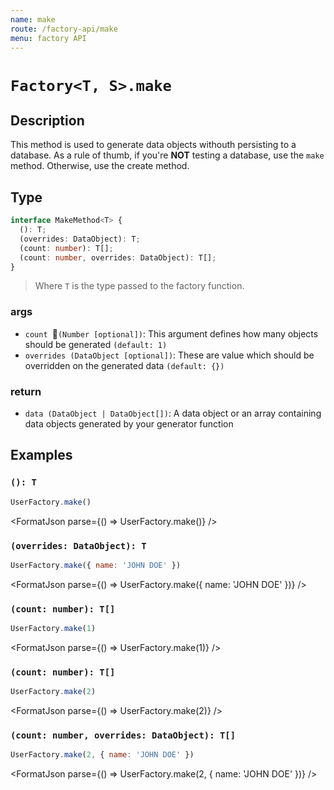 ```yaml
---
name: make
route: /factory-api/make
menu: factory API
---
```



# `Factory<T, S>.make`

## Description

This method is used to generate data objects withouth persisting to a database. As a rule of thumb, if you're **NOT** testing a database, use the `make` method. Otherwise, use the create method.

## Type

```typescript
interface MakeMethod<T> {
  (): T;
  (overrides: DataObject): T;
  (count: number): T[];
  (count: number, overrides: DataObject): T[];
}
```

> Where `T` is the type passed to the factory function.

### args

- `count `<span>`(Number [optional])`</span>: This argument defines how many objects should be generated `(default: 1)`
- `overrides `<Link to="/types#dataobject">`(DataObject [optional])`</Link>: These are value which should be overridden on the generated data `(default: {})`

### return

- `data `<Link to="/types#dataobject">`(DataObject | DataObject[])`</Link>: A data object or an array containing data objects generated by your generator function

## Examples

### `(): T`

```js
UserFactory.make()
```

<FormatJson parse={() => UserFactory.make()} />

### `(overrides: DataObject): T`

```js
UserFactory.make({ name: 'JOHN DOE' })
```

<FormatJson parse={() => UserFactory.make({ name: 'JOHN DOE' })} />

### `(count: number): T[]`

```js
UserFactory.make(1)
```

<FormatJson parse={() => UserFactory.make(1)} />

### `(count: number): T[]`

```js
UserFactory.make(2)
```

<FormatJson parse={() => UserFactory.make(2)} />

### `(count: number, overrides: DataObject): T[]`

```js
UserFactory.make(2, { name: 'JOHN DOE' })
```

<FormatJson parse={() => UserFactory.make(2, { name: 'JOHN DOE' })} />
